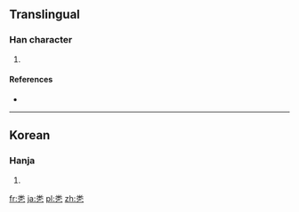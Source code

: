 ==Translingual==

===Han character===
{{Han char|rn=5|rad=乙|as=06|sn=7|four=90717|canj=FDN|ids=⿱米乙}}

# {{defn|Han|sort=乙06}}

====References====
* {{Han ref|kx=0084.161|dkj=|dj=|hdz=|uh=3418|ud=13336|bh=|bd=}}

----

==Korean==

===Hanja===
{{ko-hanja|hangeul=쌀|rv=ssal|mr=ssal|y=ssal}}

# {{defn|lang=ko|sort=乙06}}

[[fr:㐘]]
[[ja:㐘]]
[[pl:㐘]]
[[zh:㐘]]